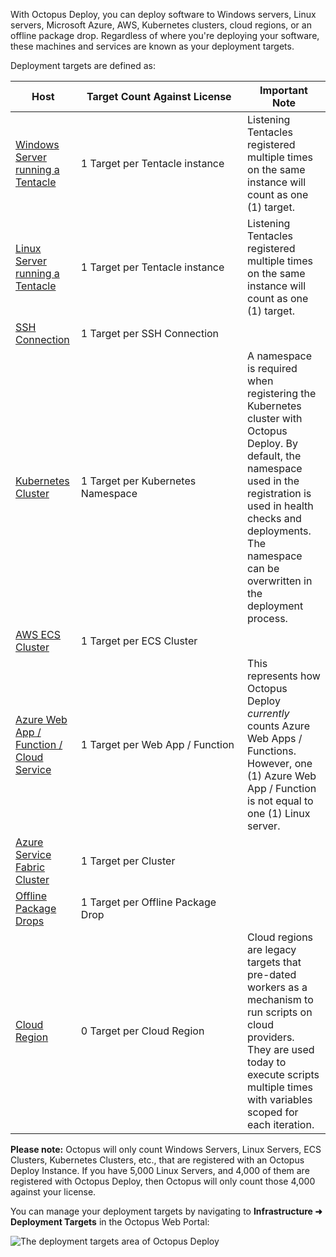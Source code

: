 
With Octopus Deploy, you can deploy software to Windows servers, Linux servers, Microsoft Azure, AWS, Kubernetes clusters, cloud regions, or an offline package drop. Regardless of where you're deploying your software, these machines and services are known as your deployment targets.

Deployment targets are defined as:

| Host                                                                                                         | <div style="width:250px">Target Count Against License</div> | Important Note                                                                                                                                                                                                                                                                                                                                                                                   |
| ------------------------------------------------------------------------------------------------------------ | ----------------------------------------------------------- | ------------------------------------------------------------------------------------------------------------------------------------------------------------------------------------------------------------------------------------------------------------------------------------------------------------------------------------------------------------------------------------------------ |
| [Windows Server running a Tentacle](/docs/infrastructure/deployment-targets/tentacle/windows)                | 1 Target per Tentacle instance                              | Listening Tentacles registered multiple times on the same instance will count as one (1) target.                                                                                                                                                                                                                                                                                                 |
| [Linux Server running a Tentacle](/docs/infrastructure/deployment-targets/tentacle/linux)                    | 1 Target per Tentacle instance                              | Listening Tentacles registered multiple times on the same instance will count as one (1) target.                                                                                                                                                                                                                                                                                                 |
| [SSH Connection](/docs/infrastructure/deployment-targets/linux/ssh-target)                                   | 1 Target per SSH Connection                                 |                                                                                                                                                                                                                                                                                                                                                                                                  |
| [Kubernetes Cluster](/docs/infrastructure/deployment-targets/kubernetes-target)                              | 1 Target per Kubernetes Namespace                           | A namespace is required when registering the Kubernetes cluster with Octopus Deploy. By default, the namespace used in the registration is used in health checks and deployments. The namespace can be overwritten in the deployment process.                                                                                                                                                    |
| [AWS ECS Cluster](/docs/infrastructure/deployment-targets/amazon-ecs-cluster-target)                         | 1 Target per ECS Cluster                                    |                                                                                                                                                                                                                                                                                                                                                                                                  |
| [Azure Web App / Function / Cloud Service](/docs/infrastructure/deployment-targets/azure/web-app-targets)    | 1 Target per Web App / Function                             | This represents how Octopus Deploy _currently_ counts Azure Web Apps / Functions. However, one (1) Azure Web App / Function is not equal to one (1) Linux server. |
| [Azure Service Fabric Cluster](/docs/infrastructure/deployment-targets/azure/service-fabric-cluster-targets) | 1 Target per Cluster                                        |                                                                                                                                                                                                                                                                                                                                                                                                  |
| [Offline Package Drops](/docs/infrastructure/deployment-targets/offline-package-drop)                        | 1 Target per Offline Package Drop                           |                                                                                                                                                                                                                                                                                                                                                                                                  |
| [Cloud Region](/docs/infrastructure/deployment-targets/cloud-regions)                                        | 0 Target per Cloud Region                                   | Cloud regions are legacy targets that pre-dated workers as a mechanism to run scripts on cloud providers. They are used today to execute scripts multiple times with variables scoped for each iteration.                                                                                                                                                                                        |

**Please note:** Octopus will only count Windows Servers, Linux Servers, ECS Clusters, Kubernetes Clusters, etc., that are registered with an Octopus Deploy Instance. If you have 5,000 Linux Servers, and 4,000 of them are registered with Octopus Deploy, then Octopus will only count those 4,000 against your license.

You can manage your deployment targets by navigating to **Infrastructure ➜ Deployment Targets** in the Octopus Web Portal:

<Image
  src="/docs/shared-content/concepts/images/deployment-targets.png"
  alt="The deployment targets area of Octopus Deploy"
/>
